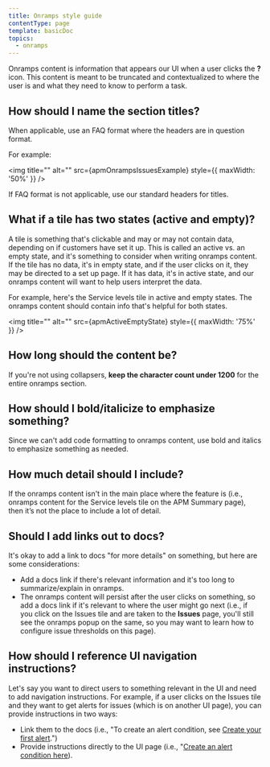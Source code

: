 ```yaml
---
title: Onramps style guide
contentType: page
template: basicDoc
topics:
  - onramps
---
```




Onramps content is information that appears our UI when a user clicks the **?** icon. This content is meant to be truncated and contextualized to where the user is and what they need to know to perform a task.

## How should I name the section titles?

When applicable, use an FAQ format where the headers are in question format.

For example:

<img
    title=""
    alt=""
    src={apmOnrampsIssuesExample}
    style={{ maxWidth: '50%' }}
/>


If FAQ format is not applicable, use our standard headers for titles.

## What if a tile has two states (active and empty)?

A tile is something that's clickable and may or may not contain data, depending on if customers have set it up. This is called an active vs. an empty state, and it's something to consider when writing onramps content. If the tile has no data, it's in empty state, and if the user clicks on it, they may be directed to a set up page. If it has data, it's in active state, and our onramps content will want to help users interpret the data.

For example, here's the Service levels tile in active and empty states. The onramps content should contain info that's helpful for both states.

<img
    title=""
    alt=""
    src={apmActiveEmptyState}
    style={{ maxWidth: '75%' }}
/>

## How long should the content be?

If you're not using collapsers, **keep the character count under 1200** for the entire onramps section.

## How should I bold/italicize to emphasize something?

Since we can't add code formatting to onramps content, use bold and italics to emphasize something as needed.

## How much detail should I include?

If the onramps content isn't in the main place where the feature is (i.e., onramps content for the Service levels tile on the APM Summary page), then it’s not the place to include a lot of detail.

## Should I add links out to docs?

It's okay to add a link to docs "for more details" on something, but here are some considerations:
* Add a docs link if there's relevant information and it's too long to summarize/explain in onramps. 
* The onramps content will persist after the user clicks on something, so add a docs link if it's relevant to where the user might go next (i.e., if you click on the Issues tile and are taken to the **Issues** page, you'll still see the onramps popup on the same, so you may want to learn how to configure issue thresholds on this page).

## How should I reference UI navigation instructions?

 Let's say you want to direct users to something relevant in the UI and need to add navigation instructions. For example, if a user clicks on the Issues tile and they want to get alerts for issues (which is on another UI page), you can provide instructions in two ways:
 * Link them to the docs (i.e., "To create an alert condition, see [Create your first alert](https://docs.newrelic.com/docs/alerts-applied-intelligence/new-relic-alerts/get-started/your-first-nrql-condition/).")
 * Provide instructions directly to the UI page (i.e., "[Create an alert condition here](https://onenr.io/0kjnAlvY9Ro)).